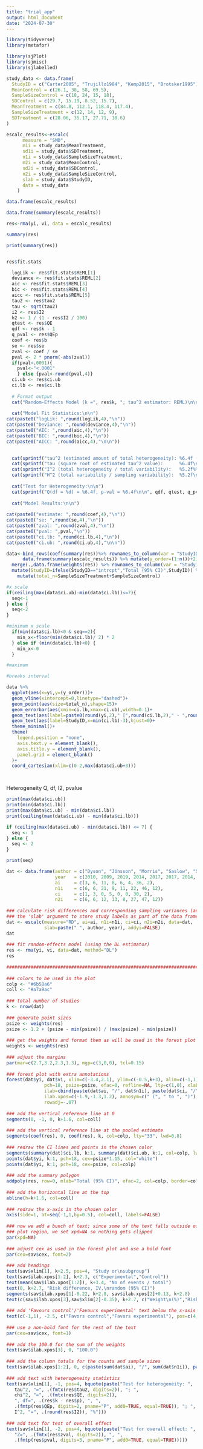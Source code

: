 ```yaml
---
title: "trial_app"
output: html_document
date: "2024-07-30"
---
```


```r
library(tidyverse)
library(metafor)

library(sjPlot)
library(sjmisc)
library(sjlabelled)
```



```r
study_data <- data.frame(
  StudyID = c("Carter2005", "Trujillo1984", "Kemp2015", "Brotsker1995"),
  MeanControl = c(26.1, 38, 58, 69.5),
  SampleSizeControl = c(18, 24, 15, 18),
  SDControl = c(29.7, 15.19, 8.52, 15.7),
  MeanTreatment = c(84.8, 112.1, 118.4, 117.4),
  SampleSizeTreatment = c(12, 14, 12, 9),
  SDTreatment = c(28.06, 35.17, 27.71, 18.6)
)

escalc_results<-escalc(
      measure = "SMD", 
      m1i = study_data$MeanTreatment, 
      sd1i = study_data$SDTreatment, 
      n1i = study_data$SampleSizeTreatment, 
      m2i = study_data$MeanControl, 
      sd2i = study_data$SDControl, 
      n2i = study_data$SampleSizeControl,
      slab = study_data$StudyID,
      data = study_data
    )

data.frame(escalc_results)

data.frame(summary(escalc_results))

res<-rma(yi, vi, data = escalc_results)

summary(res)

print(summary(res))


res$fit.stats
```
```r

  logLik <- res$fit.stats$REML[1]
  deviance <- res$fit.stats$REML[2]
  aic <- res$fit.stats$REML[3]
  bic <- res$fit.stats$REML[4]
  aicc <- res$fit.stats$REML[5]
  tau2 <- res$tau2
  tau <- sqrt(tau2)
  i2 <- res$I2
  h2 <- 1 / (1 - res$I2 / 100)
  qtest <- res$QE
  qdf <- res$k - 1
  q_pval <- res$QEp
  coef <- res$b
  se <- res$se
  zval <- coef / se
  pval <- 2 * pnorm(-abs(zval))
  if(pval<.0001){
    pval<-"<.0001"
    } else {pval<-round(pval,4)}
  ci.ub <- res$ci.ub
  ci.lb <- res$ci.lb
  
  # Format output
  cat("Random-Effects Model (k =", res$k, "; tau^2 estimator: REML)\n\n")
  
  cat("Model Fit Statistics:\n\n")
cat(paste0("logLik: ",round(logLik,4),"\n"))
cat(paste0("Deviance: ",round(deviance,4),"\n"))
cat(paste0("AIC: ",round(aic,4),"\n"))
cat(paste0("BIC: ",round(bic,4),"\n"))
cat(paste0("AICC: ",round(aicc,4),"\n\n"))

  
  cat(sprintf("tau^2 (estimated amount of total heterogeneity): %6.4f (SE = %6.4f)\n", tau2, res$se.tau))
  cat(sprintf("tau (square root of estimated tau^2 value):      %6.4f\n", tau))
  cat(sprintf("I^2 (total heterogeneity / total variability):   %5.2f%%\n", i2))
  cat(sprintf("H^2 (total variability / sampling variability):  %5.2f\n\n", h2))
  
  cat("Test for Heterogeneity:\n\n")
  cat(sprintf("Q(df = %d) = %6.4f, p-val = %6.4f\n\n", qdf, qtest, q_pval))
  
  cat("Model Results:\n\n")
  
cat(paste0("estimate: ",round(coef,4),"\n"))
cat(paste0("se: ",round(se,4),"\n"))
cat(paste0("zval: ",round(zval,4),"\n"))
cat(paste0("pval: ",pval,"\n"))
cat(paste0("ci.lb: ",round(ci.lb,4),"\n"))
cat(paste0("ci.ub: ",round(ci.ub,4),"\n\n"))

```


```r
data<-bind_rows(coef(summary(res))%>% rownames_to_column(var = "StudyID") %>% select(StudyID,estimate,ci.lb,ci.ub) %>% rename(yi=estimate) %>% mutate(y_order=1),
      data.frame(summary(escalc_results)) %>% mutate(y_order=(1:n())+2)) %>% 
  merge(.,data.frame(weights(res)) %>% rownames_to_column(var = "StudyID"),by="StudyID",all.x=T) %>% 
  mutate(StudyID=ifelse(StudyID=="intrcpt","Total (95% CI)",StudyID)) %>% 
    mutate(total_n=SampleSizeTreatment+SampleSizeControl)

#x scale
if(ceiling(max(data$ci.ub)-min(data$ci.lb))<=7){
  seq<-1
} else {
  seq<-2
}

#minimum x scale
  if(min(data$ci.lb)<0 & seq==2){
    min_x<-floor(min(data$ci.lb)/ 2) * 2    
  } else if (min(data$ci.lb)<0) {
    min_x<-0
  }

#maximum

#breaks interval

data %>% 
  ggplot(aes(x=yi,y=(y_order)))+
  geom_vline(xintercept=0,linetype="dashed")+
  geom_point(aes(size=total_n),shape=15)+
  geom_errorbar(aes(xmin=ci.lb,xmax=ci.ub),width=0.1)+
  geom_text(aes(label=paste0(round(yi,2)," [",round(ci.lb,2)," - ",round(ci.ub,2),"]"),x=max(ci.ub)+1.5),hjust=0)+
  geom_text(aes(label=StudyID,x=min(ci.lb)-3),hjust=0)+
  theme_minimal()+
  theme(
    legend.position = "none",
    axis.text.y = element_blank(),
    axis.title.y = element_blank(),
    panel.grid = element_blank()
  )+
  coord_cartesian(xlim=c(0-2,max(data$ci.ub+3)))




```
Heterogeneity Q, df, I2, pvalue

```r
print(max(data$ci.ub))
print(min(data$ci.lb))
print(max(data$ci.ub) - min(data$ci.lb))
print(ceiling(max(data$ci.ub) - min(data$ci.lb)))

if (ceiling(max(data$ci.ub) - min(data$ci.lb)) <= 7) {
  seq <- 1
} else {
  seq <- 2
}

print(seq)
```



```r
dat <- data.frame(author = c("Dyson", "Jönsson", "Morris", "Saslow", "Saslow", "Sato", "Tay", "Yamada"),
                  year   = c(2010, 2009, 2019, 2014, 2017, 2017, 2014, 2014),
                  ai     = c(3, 6, 11, 8, 6, 4, 36, 2),
                  n1i    = c(6, 6, 21, 9, 11, 22, 46, 12),
                  ci     = c(1, 3, 0, 5, 0, 0, 30, 2),
                  n2i    = c(6, 6, 12, 13, 8, 27, 47, 12))
 
### calculate risk differences and corresponding sampling variances (and use
### the 'slab' argument to store study labels as part of the data frame)
dat <- escalc(measure="RD", ai=ai, n1i=n1i, ci=ci, n2i=n2i, data=dat,
              slab=paste(" ", author, year), addyi=FALSE)
dat
 
### fit random-effects model (using the DL estimator)
res <- rma(yi, vi, data=dat, method="DL")
res
 
############################################################################
 
### colors to be used in the plot
colp <- "#6b58a6"
coll <- "#a7a9ac"
 
### total number of studies
k <- nrow(dat)
 
### generate point sizes
psize <- weights(res)
psize <- 1.2 + (psize - min(psize)) / (max(psize) - min(psize))
 
### get the weights and format them as will be used in the forest plot
weights <- weights(res)
 
### adjust the margins
par(mar=c(2.7,3.2,2.3,1.3), mgp=c(3,0,0), tcl=0.15)
 
### forest plot with extra annotations
forest(dat$yi, dat$vi, xlim=c(-3.4,2.1), ylim=c(-0.5,k+3), alim=c(-1,1), cex=0.88,
              pch=18, psize=psize, efac=0, refline=NA, lty=c(1,0), xlab="",
              ilab=cbind(paste(dat$ai, "/", dat$n1i), paste(dat$ci, "/", dat$n2i),weights),
              ilab.xpos=c(-1.9,-1.3,1.2), annosym=c(" (", " to ", ")"),
              rowadj=-.07)
 
### add the vertical reference line at 0
segments(0, -1, 0, k+1.6, col=coll)
 
### add the vertical reference line at the pooled estimate
segments(coef(res), 0, coef(res), k, col=colp, lty="33", lwd=0.8)
 
### redraw the CI lines and points in the chosen color
segments(summary(dat)$ci.lb, k:1, summary(dat)$ci.ub, k:1, col=colp, lwd=1.5)
points(dat$yi, k:1, pch=18, cex=psize*1.15, col="white")
points(dat$yi, k:1, pch=18, cex=psize, col=colp)
 
### add the summary polygon
addpoly(res, row=0, mlab="Total (95% CI)", efac=2, col=colp, border=colp)
 
### add the horizontal line at the top
abline(h=k+1.6, col=coll)
 
### redraw the x-axis in the chosen color
axis(side=1, at=seq(-1,1,by=0.5), col=coll, labels=FALSE)
 
### now we add a bunch of text; since some of the text falls outside of the
### plot region, we set xpd=NA so nothing gets clipped
par(xpd=NA)
 
### adjust cex as used in the forest plot and use a bold font
par(cex=sav$cex, font=2)
 
### add headings
text(sav$xlim[1], k+2.5, pos=4, "Study or\nsubgroup")
text(sav$ilab.xpos[1:2], k+2.3, c("Experimental","Control"))
text(mean(sav$ilab.xpos[1:2]), k+3.4, "No of events / total")
text(0, k+2.7, "Risk difference, IV,\nrandom (95% CI)")
segments(sav$ilab.xpos[1]-0.22, k+2.8, sav$ilab.xpos[2]+0.13, k+2.8)
text(c(sav$ilab.xpos[3],sav$xlim[2]-0.35), k+2.7, c("Weight\n(%)","Risk difference, IV,\nrandom (95% CI)"))
 
### add 'Favours control'/'Favours experimental' text below the x-axis
text(c(-1,1), -2.5, c("Favors control","Favors experimental"), pos=c(4,2), offset=-0.3)
 
### use a non-bold font for the rest of the text
par(cex=sav$cex, font=1)
 
### add the 100.0 for the sum of the weights
text(sav$ilab.xpos[3], 0, "100.0")
 
### add the column totals for the counts and sample sizes
text(sav$ilab.xpos[1:2], 0, c(paste(sum(dat$ai), "/", sum(dat$n1i)), paste(sum(dat$ci), "/", sum(dat$n2i))))
 
### add text with heterogeneity statistics
text(sav$xlim[1], -1, pos=4, bquote(paste("Test for heterogeneity: ",
   tau^2, "=", .(fmtx(res$tau2, digits=2)), "; ",
   chi^2, "=", .(fmtx(res$QE, digits=2)),
   ", df=", .(res$k - res$p), ", ",
   .(fmtp(res$QEp, digits=2, pname="P", add0=TRUE, equal=TRUE)), "; ",
   I^2, "=", .(round(res$I2)), "%")))
 
### add text for test of overall effect
text(sav$xlim[1], -2, pos=4, bquote(paste("Test for overall effect: ",
   "Z=", .(fmtx(res$zval, digits=2)), ", ",
   .(fmtp(res$pval, digits=3, pname="P", add0=TRUE, equal=TRUE)))))
```




















